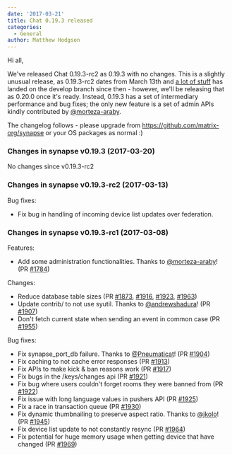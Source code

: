 ```yaml
---
date: '2017-03-21'
title: Chat 0.19.3 released
categories:
  - General
author: Matthew Hodgson
---
```


Hi all,

We've released Chat 0.19.3-rc2 as 0.19.3 with no changes. This is a slightly unusual release, as 0.19.3-rc2 dates from March 13th and <a href="https://github.com/matrix-org/synapse/compare/672dcf5...d101488">a lot of stuff</a> has landed on the develop branch since then - however, we'll be releasing that as 0.20.0 once it's ready. Instead, 0.19.3 has a set of intermediary performance and bug fixes; the only new feature is a set of admin APIs kindly contributed by <a href="https://github.com/morteza-araby">@morteza-araby</a>.

The changelog follows - please upgrade from https://github.com/matrix-org/synapse or your OS packages as normal :)
<h3>Changes in synapse v0.19.3 (2017-03-20)</h3>
No changes since v0.19.3-rc2
<h3>Changes in synapse v0.19.3-rc2 (2017-03-13)</h3>
Bug fixes:
<ul>
 	<li>Fix bug in handling of incoming device list updates over federation.</li>
</ul>
<h3>Changes in synapse v0.19.3-rc1 (2017-03-08)</h3>
Features:
<ul>
 	<li>Add some administration functionalities. Thanks to <a class="user-mention" href="https://github.com/morteza-araby"><span class="ghh-user-x tooltipstered" title="">@morteza-araby</span></a>! (PR <a class="issue-link js-issue-link ghh-issue-x tooltipstered" title="" href="https://github.com/matrix-org/synapse/pull/1784" data-url="https://github.com/matrix-org/synapse/issues/1784" data-id="199561652" data-error-text="Failed to load issue title" data-permission-text="Issue title is private">#1784</a>)</li>
</ul>
Changes:
<ul>
 	<li>Reduce database table sizes (PR <a class="issue-link js-issue-link ghh-issue-x tooltipstered" title="" href="https://github.com/matrix-org/synapse/pull/1873" data-url="https://github.com/matrix-org/synapse/issues/1873" data-id="204670414" data-error-text="Failed to load issue title" data-permission-text="Issue title is private">#1873</a>, <a class="issue-link js-issue-link ghh-issue-x tooltipstered" title="" href="https://github.com/matrix-org/synapse/pull/1916" data-url="https://github.com/matrix-org/synapse/issues/1916" data-id="207518205" data-error-text="Failed to load issue title" data-permission-text="Issue title is private">#1916</a>, <a class="issue-link js-issue-link ghh-issue-x tooltipstered" title="" href="https://github.com/matrix-org/synapse/pull/1923" data-url="https://github.com/matrix-org/synapse/issues/1923" data-id="208136725" data-error-text="Failed to load issue title" data-permission-text="Issue title is private">#1923</a>, <a class="issue-link js-issue-link ghh-issue-x tooltipstered" title="" href="https://github.com/matrix-org/synapse/pull/1963" data-url="https://github.com/matrix-org/synapse/issues/1963" data-id="211038447" data-error-text="Failed to load issue title" data-permission-text="Issue title is private">#1963</a>)</li>
 	<li>Update contrib/ to not use syutil. Thanks to <a class="user-mention" href="https://github.com/andrewshadura"><span class="ghh-user-x tooltipstered" title="">@andrewshadura</span></a>! (PR <a class="issue-link js-issue-link ghh-issue-x tooltipstered" title="" href="https://github.com/matrix-org/synapse/pull/1907" data-url="https://github.com/matrix-org/synapse/issues/1907" data-id="207038123" data-error-text="Failed to load issue title" data-permission-text="Issue title is private">#1907</a>)</li>
 	<li>Don't fetch current state when sending an event in common case (PR <a class="issue-link js-issue-link ghh-issue-x tooltipstered" title="" href="https://github.com/matrix-org/synapse/pull/1955" data-url="https://github.com/matrix-org/synapse/issues/1955" data-id="210568365" data-error-text="Failed to load issue title" data-permission-text="Issue title is private">#1955</a>)</li>
</ul>
Bug fixes:
<ul>
 	<li>Fix synapse_port_db failure. Thanks to <a class="user-mention" href="https://github.com/Pneumaticat"><span class="ghh-user-x tooltipstered" title="">@Pneumaticat</span></a>! (PR <a class="issue-link js-issue-link ghh-issue-x tooltipstered" title="" href="https://github.com/matrix-org/synapse/pull/1904" data-url="https://github.com/matrix-org/synapse/issues/1904" data-id="207022149" data-error-text="Failed to load issue title" data-permission-text="Issue title is private">#1904</a>)</li>
 	<li>Fix caching to not cache error responses (PR <a class="issue-link js-issue-link ghh-issue-x tooltipstered" title="" href="https://github.com/matrix-org/synapse/pull/1913" data-url="https://github.com/matrix-org/synapse/issues/1913" data-id="207216238" data-error-text="Failed to load issue title" data-permission-text="Issue title is private">#1913</a>)</li>
 	<li>Fix APIs to make kick &amp; ban reasons work (PR <a class="issue-link js-issue-link ghh-issue-x tooltipstered" title="" href="https://github.com/matrix-org/synapse/pull/1917" data-url="https://github.com/matrix-org/synapse/issues/1917" data-id="207542829" data-error-text="Failed to load issue title" data-permission-text="Issue title is private">#1917</a>)</li>
 	<li>Fix bugs in the /keys/changes api (PR <a class="issue-link js-issue-link ghh-issue-x tooltipstered" title="" href="https://github.com/matrix-org/synapse/pull/1921" data-url="https://github.com/matrix-org/synapse/issues/1921" data-id="207764068" data-error-text="Failed to load issue title" data-permission-text="Issue title is private">#1921</a>)</li>
 	<li>Fix bug where users couldn't forget rooms they were banned from (PR <a class="issue-link js-issue-link ghh-issue-x tooltipstered" title="" href="https://github.com/matrix-org/synapse/pull/1922" data-url="https://github.com/matrix-org/synapse/issues/1922" data-id="207904548" data-error-text="Failed to load issue title" data-permission-text="Issue title is private">#1922</a>)</li>
 	<li>Fix issue with long language values in pushers API (PR <a class="issue-link js-issue-link ghh-issue-x tooltipstered" title="" href="https://github.com/matrix-org/synapse/pull/1925" data-url="https://github.com/matrix-org/synapse/issues/1925" data-id="208403542" data-error-text="Failed to load issue title" data-permission-text="Issue title is private">#1925</a>)</li>
 	<li>Fix a race in transaction queue (PR <a class="issue-link js-issue-link ghh-issue-x tooltipstered" title="" href="https://github.com/matrix-org/synapse/pull/1930" data-url="https://github.com/matrix-org/synapse/issues/1930" data-id="208932693" data-error-text="Failed to load issue title" data-permission-text="Issue title is private">#1930</a>)</li>
 	<li>Fix dynamic thumbnailing to preserve aspect ratio. Thanks to <a class="user-mention" href="https://github.com/jkolo"><span class="ghh-user-x tooltipstered" title="">@jkolo</span></a>! (PR <a class="issue-link js-issue-link ghh-issue-x tooltipstered" title="" href="https://github.com/matrix-org/synapse/pull/1945" data-url="https://github.com/matrix-org/synapse/issues/1945" data-id="210167714" data-error-text="Failed to load issue title" data-permission-text="Issue title is private">#1945</a>)</li>
 	<li>Fix device list update to not constantly resync (PR <a class="issue-link js-issue-link ghh-issue-x tooltipstered" title="" href="https://github.com/matrix-org/synapse/pull/1964" data-url="https://github.com/matrix-org/synapse/issues/1964" data-id="211092538" data-error-text="Failed to load issue title" data-permission-text="Issue title is private">#1964</a>)</li>
 	<li>Fix potential for huge memory usage when getting device that have changed (PR <a class="issue-link js-issue-link ghh-issue-x tooltipstered" title="" href="https://github.com/matrix-org/synapse/pull/1969" data-url="https://github.com/matrix-org/synapse/issues/1969" data-id="212091226" data-error-text="Failed to load issue title" data-permission-text="Issue title is private">#1969</a>)</li>
</ul>